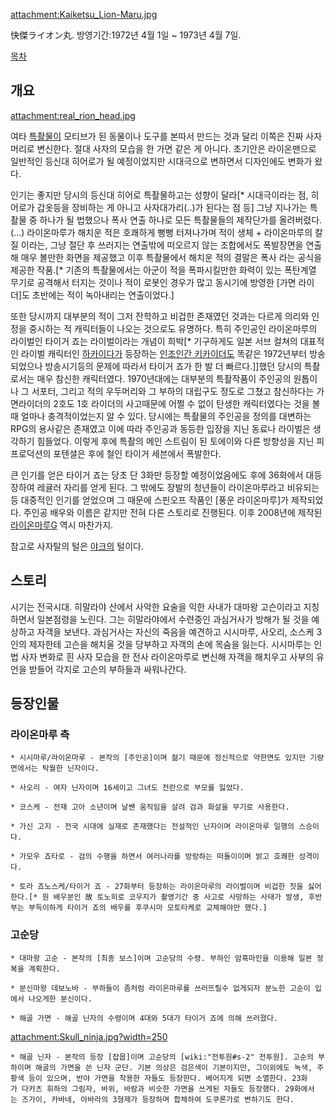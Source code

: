 attachment:Kaiketsu_Lion-Maru.jpg

快傑ライオン丸.
방영기간:1972년 4월 1일 ~ 1973년 4월 7일.

[[목차]]
== 개요 ==
attachment:real_rion_head.jpg

여타 [[특촬물]]이 모티브가 된 동물이나 도구를 본따서 만드는 것과 달리 이쪽은 진짜 사자머리로 변신한다. 절대 사자의 모습을 한 가면 같은 게 아니다. 초기안은 라이온맨으로 일반적인 등신대 히어로가 될 예정이었지만 시대극으로 변하면서 디자인에도 변화가 왔다.

인기는 좋지만 당시의 등신대 히어로 특촬물하고는 성향이 달라[* 시대극이라는 점, 히어로가 갑옷등을 장비하는 게 아니고 사자대가리(..)가 된다는 점 등] 그냥 지나가는 특촬물 중 하나가 될 법했으나 폭사 연출 하나로 모든 특촬물들의 제작단가를 올려버렸다.(...) 라이온마루가 해치운 적은 호쾌하게 뻥뻥 터져나가며 적이 생체 + 라이온마루의 칼질 이라는, 그냥 절단 후 쓰러지는 연출밖에 떠오르지 않는 조합에서도 폭발장면을 연출해 매우 볼만한 화면을 제공했고 이후 특촬물에서 해치운 적의 결말은 폭사 라는 공식을 제공한 작품.[* 기존의 특촬물에서는 아군이 적을 폭파시킬만한 화력이 있는 폭탄계열 무기로 공격해서 터지는 것이나 적이 로봇인 경우가 많고 동시기에 방영한 [가면 라이더]도 초반에는 적이 녹아내리는 연출이었다.]

또한 당시까지 대부분의 적이 그저 잔학하고 비겁한 존재였던 것과는 다르게 의리와 인정을 중시하는 적 캐릭터들이 나오는 것으로도 유명하다. 특히 주인공인 라이온마루의 라이벌인 타이거 죠는 라이벌이라는 개념이 희박[* 기구하게도 일본 서브 컬쳐의 대표적인 라이벌 캐릭터인 [[하카이다]]가 등장하는 [[인조인간 키카이더]]도 똑같은 1972년부터 방송되었으나 방송시기등의 문제에 따라서 타이거 죠가 한 발 더 빠르다.]]했던 당시의 특촬로서는 매우 참신한 캐릭터였다. 1970년대에는 대부분의 특촬작품이 주인공의 원톱이나 그 서포터, 그리고 적의 우두머리와 그 부하의 대립구도 정도로 그쳤고 참신하다는 가면라이더의 2호도 1호 라이더의 사고때문에 어쩔 수 없이 탄생한 캐릭터였다는 것을 볼 때 얼마나 충격적이었는지 알 수 있다. 당시에는 특촬물의 주인공을 정의를 대변하는 RPG의 용사같은 존재였고 이에 따라 주인공과 동등한 입장을 지닌 동료나 라이벌은 생각하기 힘들었다. 이렇게 후에 특촬의 메인 스트림이 된 토에이와 다른 방향성을 지닌 피 프로덕션의 포텐셜은 후에 철인 타이거 세븐에서 폭발한다.

큰 인기를 얻은 타이거 죠는 당초 단 3화만 등장할 예정이었음에도 후에 36화에서 대등장하여 레귤러 자리를 얻게 된다. 그 밖에도 장발의 청년들이 라이온마루라고 비유되는 등 대중적인 인기를 얻었으며 그 때문에 스핀오프 작품인 [풍운 라이온마루]가 제작되었다. 주인공 배우와 이름은 같지만 전혀 다른 스토리로 진행된다. 이후 2008년에 제작된 [[라이온마루G]] 역시 마찬가지.

참고로 사자탈의 털은 [[야크]]의 털이다.

== 스토리 ==
시기는 전국시대. 히말라야 산에서 사악한 요술을 익한 사내가 대마왕 고슨이라고 지칭하면서 일본점령을 노린다. 그는 히말라야에서 수련중인 과심거사가 방해가 될 것을 예상하고 자객을 보낸다. 과심거사는 자신의 죽음을 예견하고 시시마루, 사오리, 소스케 3인의 제자한테 고슨을 해치울 것을 당부하고 자객의 손에 목숨을 잃는다. 시시마루는 인법 사자 변화로 흰 사자 모습을 한 전사 라이온마루로 변신해 자객을 해치우고 사부의 유언을 받들어 각지로 고슨의 부하들과 싸워나간다.

== 등장인물 ==
=== 라이온마루 측 ===
 * 시시마루/라이온마루 - 본작의 [주인공]이며 젊기 때문에 정신적으로 약한면도 있지만 기량면에서는 탁월한 닌자이다.

 * 사오리 - 여자 닌자이며 16세이고 그녀도 전란으로 부모를 잃었다. 

 * 코스케 - 전재 고아 소년이며 날쌘 움직임을 살려 검과 화살을 무기로 사용한다.

 * 가신 고지 - 전국 시대에 실재로 존재했다는 전설적인 닌자이며 라이온마루 일행의 스승이다.

 * 가모우 죠타로 - 검의 수행을 하면서 여러나라를 방랑하는 떠돌이이며 밝고 호쾌한 성격이다.

 * 토라 죠노스케/타이거 죠 - 27화부터 등장하는 라이온마루의 라이벌이며 비겁한 짓을 싫어한다.[* 원 배우분인 故 토노히로 코우지가 촬영기간 중 사고로 사망하는 사태가 발생, 후반부는 부득이하게 타이거 죠의 배우를 후쿠시마 모토타케로 교체해야만 했다.]

=== 고순당 ===
 * 대마왕 고순 - 본작의 [최종 보스]이며 고순당의 수령. 부하인 암흑마인을 이용해 일본 정복을 계획한다.

 * 분신마왕 데보노바 - 부하들이 좀처럼 라이온마루를 쓰러뜨릴수 없게되자 분노한 고순이 입에서 나오게한 분신이다. 

 * 해골 가면 - 해골 닌자의 수령이며 4대와 5대가 타이거 죠에 의해 쓰러졌다.

attachment:Skull_ninja.jpg?width=250
 * 해골 닌자 - 본작의 등장 [잡몹]이며 고순당의 [wiki:"전투원#s-2" 전투원]. 고순의 부하이며 해골의 가면을 쓴 닌자 군단. 기본 의상은 검은색이 기본이지만, 그이외에도 녹색, 주황색 등이 있으며, 반야 가면을 착용한 자들도 등장한다. 베어지게 되면 소멸한다. 23화가 다카츠 휘하의 그림자, 바위, 바람과 비슷한 가면을 쓰게된 자들도 등장했다. 29화에서는 즈가이, 카바네, 아바라의 3형제가 등장하며 합체하여 도쿠론가로 변하기도 한다. 
